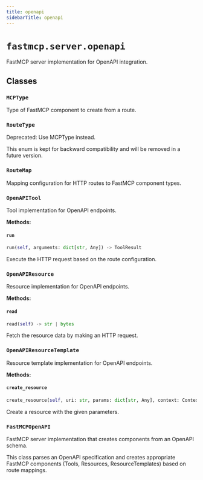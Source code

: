 ```yaml
---
title: openapi
sidebarTitle: openapi
---
```


# `fastmcp.server.openapi`


FastMCP server implementation for OpenAPI integration.

## Classes

### `MCPType` <sup><a href="https://github.com/sasigit7/fastmcp/blob/main/src/fastmcp/server/openapi.py#L78" target="_blank"><Icon icon="github" style="width: 14px; height: 14px;" /></a></sup>


Type of FastMCP component to create from a route.


### `RouteType` <sup><a href="https://github.com/sasigit7/fastmcp/blob/main/src/fastmcp/server/openapi.py#L97" target="_blank"><Icon icon="github" style="width: 14px; height: 14px;" /></a></sup>


Deprecated: Use MCPType instead.

This enum is kept for backward compatibility and will be removed in a future version.


### `RouteMap` <sup><a href="https://github.com/sasigit7/fastmcp/blob/main/src/fastmcp/server/openapi.py#L111" target="_blank"><Icon icon="github" style="width: 14px; height: 14px;" /></a></sup>


Mapping configuration for HTTP routes to FastMCP component types.


### `OpenAPITool` <sup><a href="https://github.com/sasigit7/fastmcp/blob/main/src/fastmcp/server/openapi.py#L229" target="_blank"><Icon icon="github" style="width: 14px; height: 14px;" /></a></sup>


Tool implementation for OpenAPI endpoints.


**Methods:**

#### `run` <sup><a href="https://github.com/sasigit7/fastmcp/blob/main/src/fastmcp/server/openapi.py#L262" target="_blank"><Icon icon="github" style="width: 14px; height: 14px;" /></a></sup>

```python
run(self, arguments: dict[str, Any]) -> ToolResult
```

Execute the HTTP request based on the route configuration.


### `OpenAPIResource` <sup><a href="https://github.com/sasigit7/fastmcp/blob/main/src/fastmcp/server/openapi.py#L523" target="_blank"><Icon icon="github" style="width: 14px; height: 14px;" /></a></sup>


Resource implementation for OpenAPI endpoints.


**Methods:**

#### `read` <sup><a href="https://github.com/sasigit7/fastmcp/blob/main/src/fastmcp/server/openapi.py#L552" target="_blank"><Icon icon="github" style="width: 14px; height: 14px;" /></a></sup>

```python
read(self) -> str | bytes
```

Fetch the resource data by making an HTTP request.


### `OpenAPIResourceTemplate` <sup><a href="https://github.com/sasigit7/fastmcp/blob/main/src/fastmcp/server/openapi.py#L642" target="_blank"><Icon icon="github" style="width: 14px; height: 14px;" /></a></sup>


Resource template implementation for OpenAPI endpoints.


**Methods:**

#### `create_resource` <sup><a href="https://github.com/sasigit7/fastmcp/blob/main/src/fastmcp/server/openapi.py#L671" target="_blank"><Icon icon="github" style="width: 14px; height: 14px;" /></a></sup>

```python
create_resource(self, uri: str, params: dict[str, Any], context: Context | None = None) -> Resource
```

Create a resource with the given parameters.


### `FastMCPOpenAPI` <sup><a href="https://github.com/sasigit7/fastmcp/blob/main/src/fastmcp/server/openapi.py#L696" target="_blank"><Icon icon="github" style="width: 14px; height: 14px;" /></a></sup>


FastMCP server implementation that creates components from an OpenAPI schema.

This class parses an OpenAPI specification and creates appropriate FastMCP components
(Tools, Resources, ResourceTemplates) based on route mappings.


